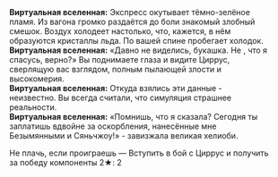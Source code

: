 {{Диалог Начало}}
:'''Виртуальная вселенная:''' Экспресс окутывает тёмно-зелёное пламя. Из вагона громко раздаётся до боли знакомый злобный смешок. Воздух холодеет настолько, что, кажется, в нём образуются кристаллы льда. По вашей спине пробегает холодок.
:'''Виртуальная вселенная:''' «Давно не виделись, букашка. Не {{MC|м=думал|ж=думала}}, что я спасусь, верно?» Вы поднимаете глаза и видите Циррус, сверлящую вас взглядом, полным пылающей злости и высокомерия.
:'''Виртуальная вселенная:''' Откуда взялись эти данные - неизвестно. Вы всегда считали, что симуляция страшнее реальности.
:'''Виртуальная вселенная:''' «Помнишь, что я сказала? Сегодня ты заплатишь вдвойне за оскорбления, нанесённые мне Безымянными и Сяньчжоу!» - завизжала великая хелиоби.
:{{Диалог|Звезда}} Не плачь, если проиграешь &mdash; Вступить в бой с Циррус и получить за победу компоненты 2★: 2
{{Диалог Конец}}